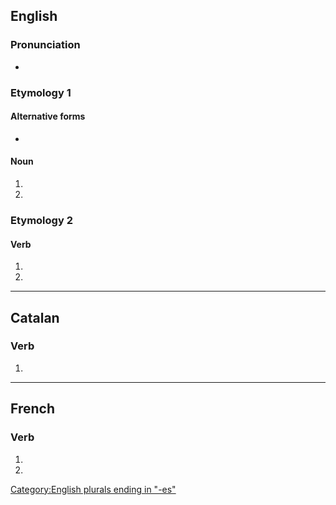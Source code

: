 {{also|annexés}}
==English==
===Pronunciation===
* {{IPA|en|/ˈænɛksɪz/}}

===Etymology 1===
====Alternative forms====
* {{l|en|anexes}} {{q|US}}

====Noun====
{{head|en|noun form}}

# {{plural of|en|annex}}
# {{plural of|en|annexe}}

===Etymology 2===
====Verb====
{{head|en|verb form}}

# {{en-third-person singular of|annex}}
# {{en-third-person singular of|annexe}}

[[Category:English plurals ending in "-es"]]

----

==Catalan==

===Verb===
{{head|ca|verb form}}

# {{ca-verb form of|p=2|n=sg|m=ind|t=pres|annexar}}

----

==French==

===Verb===
{{head|fr|verb form}}

# {{inflection of|fr|annexer||2|s|pres|indc}}
# {{inflection of|fr|annexer||2|s|pres|subj}}